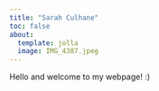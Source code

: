```yaml
---
title: "Sarah Culhane"
toc: false
about:
  template: jolla
  image: IMG_4387.jpeg
---
```


Hello and welcome to my webpage! :)
